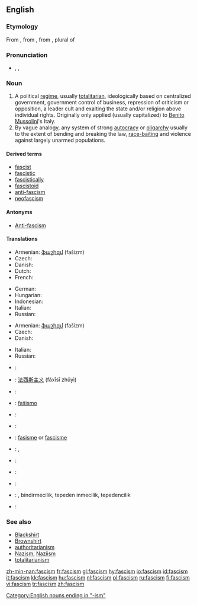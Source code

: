 {{wikipedia}}
==English==

===Etymology===
From {{etyl|it}} {{term|fascismo|lang=it}}, from {{term|fascio||bundle, [[fasces]]|lang=it}}, from {{etyl|la}} {{term|fasces|lang=la}}, plural of {{term|fascis|lang=la}}

===Pronunciation===
* {{enPR|făsh'ĭz(ə)m}}, {{IPA|/ˈfæʃɪz(ə)m/}}, {{SAMPA|/"f{SIz(@)m/}}

===Noun===
{{en-noun}}

# A political [[regime]], usually [[totalitarian]], ideologically based on centralized government, government control of business, repression of criticism or opposition, a leader cult and exalting the state and/or religion above individual rights. Originally only applied (usually capitalized) to [[Benito Mussolini]]'s Italy.
# By vague analogy, any system of strong [[autocracy]] or [[oligarchy]] usually to the extent of bending and breaking the law, [[race-baiting]] and violence against largely unarmed populations.

====Derived terms====
* [[fascist]]
* [[fascistic]]
* [[fascistically]]
* [[fascistoid]]
* [[anti-fascism]]
* [[neofascism]]

====Antonyms====
* [[Anti-fascism]]

====Translations====
{{trans-top|extreme totalitarian political regime}}
* Armenian: [[ֆաշիզմ]] (fašizm)
* Czech: {{t+|cs|fašismus|m}}
* Danish: {{t-|da|fascisme|c}}
* Dutch: {{t+|nl|fascisme|n}}
* French: {{t+|fr|fascisme|m}}
{{trans-mid}}
* German: {{t+|de|Faschismus|m}}
* Hungarian: {{t|hu|fasizmus}}
* Indonesian: {{t|id|fasisme|xs=Indonesian}}
* Italian: {{t+|it|fascismo|m}}
* Russian: {{t+|ru|фашизм|f|tr=fašízm|sc=Cyrl}}
{{trans-bottom}}

{{trans-top|system of strong autocracy or oligarchy}}
* Armenian: [[ֆաշիզմ]] (fašizm)
* Czech: {{t+|cs|fašismus|m}}
* Danish: {{t-|da|fascisme|c}}
{{trans-mid}}
* Italian: {{t+|it|fascismo|m}}
* Russian: {{t+|ru|фашизм|f|tr=fašízm|sc=Cyrl}}
{{trans-bottom}}

{{checktrans-top}}
* {{ttbc|Catalan}}: {{t|ca|feixisme|m}}
* {{ttbc|Chinese}}: [[法西斯主义]] (fǎxīsī zhǔyì)
* {{ttbc|Croatian}}: {{t-|hr|fašizam|m}}
* {{ttbc|Esperanto}}: [[faŝismo]]
* {{ttbc|Hebrew}}: {{t|he|פשיזם|sc=Hebr}}
* {{ttbc|Icelandic}}: {{t-|is|fasismi|m}}
{{trans-mid}}
* {{ttbc|Norwegian Nynorsk}}: [[fasisme]] or [[fascisme]]
* {{ttbc|Norwegian Bokmål}}: {{t|no|fasisme}}, {{t-|no|fascisme}}
* {{ttbc|Polish}}: {{t+|pl|faszyzm|m}}
* {{ttbc|Spanish}}: {{t+|es|fascismo|m}}
* {{ttbc|Swedish}}: {{t-|sv|fascism|c}}
* {{ttbc|Turkish}}: {{t|tr|faşism}}, bindirmecilik, tepeden inmecilik, tepedencilik
* {{ttbc|Slovak}}: {{t|sk|fašizmus}}
{{trans-bottom}}

===See also===
<!-- which of these should really be capitalised? -->
* [[Blackshirt]]
* [[Brownshirt]]
* [[authoritarianism]]
* [[Nazism]], [[Naziism]]
* [[totalitarianism]]

[[Category:English nouns ending in "-ism"]]

[[zh-min-nan:fascism]]
[[fr:fascism]]
[[gl:fascism]]
[[hy:fascism]]
[[io:fascism]]
[[id:fascism]]
[[it:fascism]]
[[kk:fascism]]
[[hu:fascism]]
[[nl:fascism]]
[[pl:fascism]]
[[ru:fascism]]
[[fi:fascism]]
[[vi:fascism]]
[[tr:fascism]]
[[zh:fascism]]
